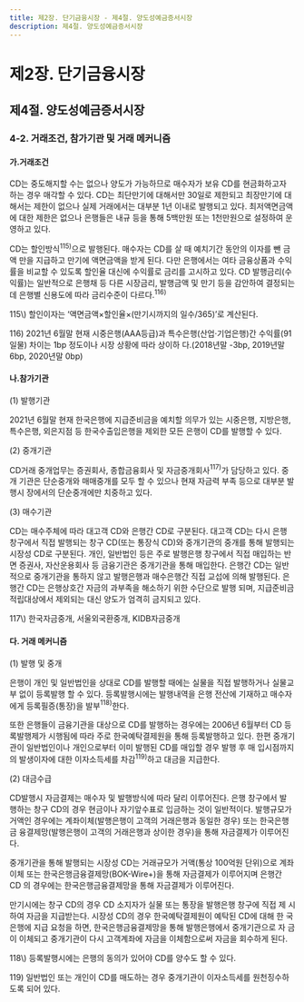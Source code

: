 ```yaml
---
title: 제2장. 단기금융시장 - 제4절. 양도성예금증서시장
description: 제4절. 양도성예금증서시장
---
```


# 제2장. 단기금융시장

## 제4절. 양도성예금증서시장

### 4-2. 거래조건, 참가기관 및 거래 메커니즘

#### 가.거래조건

CD는 중도해지할 수는 없으나 양도가 가능하므로 매수자가 보유 CD를 현금화하고자
하는 경우 매각할 수 있다. CD는 최단만기에 대해서만 30일로 제한되고 최장만기에 대
해서는 제한이 없으나 실제 거래에서는 대부분 1년 이내로 발행되고 있다. 최저액면금액
에 대한 제한은 없으나 은행들은 내규 등을 통해 5백만원 또는 1천만원으로 설정하여 운
영하고 있다.

CD는 할인방식$^{115)}$으로 발행된다. 매수자는 CD를 살 때 예치기간 동안의 이자를 뺀 금액
만을 지급하고 만기에 액면금액을 받게 된다. 다만 은행에서는 여타 금융상품과 수익률을
비교할 수 있도록 할인율 대신에 수익률로 금리를 고시하고 있다. CD 발행금리(수익률)는
일반적으로 은행채 등 다른 시장금리, 발행금액 및 만기 등을 감안하여 결정되는데 은행별
신용도에 따라 금리수준이 다르다.$^{116)}$


<GComment>
115\) 할인이자는 ‘액면금액×할인율×(만기시까지의 일수/365)’로 계산된다.

116\) 2021년 6월말 현재 시중은행(AAA등급)과 특수은행(산업·기업은행)간 수익률(91일물) 차이는 1bp 정도이나 시장 상황에 따라 상이하
다.(2018년말 -3bp, 2019년말 6bp, 2020년말 0bp)

</GComment>

#### 나.참가기관

(1) 발행기관

2021년 6월말 현재 한국은행에 지급준비금을 예치할 의무가 있는 시중은행, 지방은행,
특수은행, 외은지점 등 한국수출입은행을 제외한 모든 은행이 CD를 발행할 수 있다.

(2) 중개기관

CD거래 중개업무는 증권회사, 종합금융회사 및 자금중개회사$^{117)}$가 담당하고 있다. 중개
기관은 단순중개와 매매중개를 모두 할 수 있으나 현재 자금력 부족 등으로 대부분 발행시
장에서의 단순중개에만 치중하고 있다.

(3) 매수기관

CD는 매수주체에 따라 대고객 CD와 은행간 CD로 구분된다. 대고객 CD는 다시 은행
창구에서 직접 발행되는 창구 CD(또는 통장식 CD)와 중개기관의 중개를 통해 발행되는
시장성 CD로 구분된다. 개인, 일반법인 등은 주로 발행은행 창구에서 직접 매입하는 반면
증권사, 자산운용회사 등 금융기관은 중개기관을 통해 매입한다.
은행간 CD는 일반적으로 중개기관을 통하지 않고 발행은행과 매수은행간 직접 교섭에
의해 발행된다. 은행간 CD는 은행상호간 자금의 과부족을 해소하기 위한 수단으로 발행
되며, 지급준비금 적립대상에서 제외되는 대신 양도가 엄격히 금지되고 있다.

<GComment>
117\) 한국자금중개, 서울외국환중개, KIDB자금중개

</GComment>

#### 다. 거래 메커니즘

(1) 발행 및 중개

은행이 개인 및 일반법인을 상대로 CD를 발행할 때에는 실물을 직접 발행하거나 실물교부 없이 등록발행 할 수 있다. 등록발행시에는 발행내역을 은행 전산에 기재하고 매수자
에게 등록필증(통장)을 발부$^{118)}$한다.

또한 은행들이 금융기관을 대상으로 CD를 발행하는 경우에는 2006년 6월부터 CD 등
록발행제가 시행됨에 따라 주로 한국예탁결제원을 통해 등록발행하고 있다.
한편 중개기관이 일반법인이나 개인으로부터 이미 발행된 CD를 매입할 경우 발행 후 매
입시점까지의 발생이자에 대한 이자소득세를 차감$^{119)}$하고 대금을 지급한다.

(2) 대금수급

CD발행시 자금결제는 매수자 및 발행방식에 따라 달리 이루어진다. 은행 창구에서 발
행하는 창구 CD의 경우 현금이나 자기앞수표로 입금하는 것이 일반적이다. 발행규모가
거액인 경우에는 계좌이체(발행은행이 고객의 거래은행과 동일한 경우) 또는 한국은행금
융결제망(발행은행이 고객의 거래은행과 상이한 경우)을 통해 자금결제가 이루어진다.

중개기관을 통해 발행되는 시장성 CD는 거래규모가 거액(통상 100억원 단위)으로 계좌
이체 또는 한국은행금융결제망(BOK-Wire+)을 통해 자금결제가 이루어지며 은행간 CD
의 경우에는 한국은행금융결제망을 통해 자금결제가 이루어진다.

만기시에는 창구 CD의 경우 CD 소지자가 실물 또는 통장을 발행은행 창구에 직접 제
시하여 자금을 지급받는다. 시장성 CD의 경우 한국예탁결제원이 예탁된 CD에 대해 한
국은행에 지급 요청을 하면, 한국은행금융결제망을 통해 발행은행에서 중개기관으로 자
금이 이체되고 중개기관이 다시 고객계좌에 자금을 이체함으로써 자금을 회수하게 된다.

<GCenterImg src ="/fm/2-18.png" caption="그림2-18. CD발행·상환 메커니즘"/>

<GComment>
118\) 등록발행시에는 은행의 동의가 있어야 CD를 양수도 할 수 있다.

119\) 일반법인 또는 개인이 CD를 매도하는 경우 중개기관이 이자소득세를 원천징수하도록 되어 있다.

</GComment>
